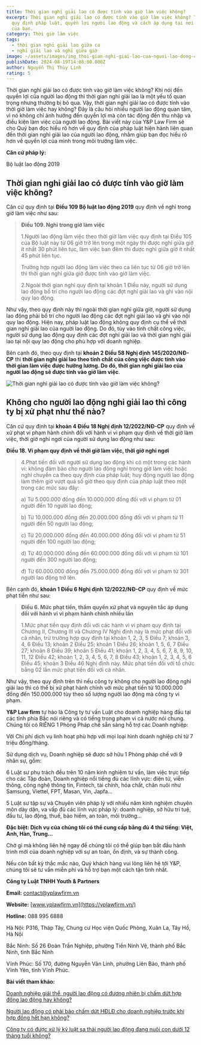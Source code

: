 ```yaml
---
title: Thời gian nghỉ giải lao có được tính vào giờ làm việc không?
excerpt: Thời gian nghỉ giải lao có được tính vào giờ làm việc không? Tìm hiểu
  quy định pháp luật, quyền lợi người lao động và cách áp dụng tại nơi làm việc
  của bạn.
category: Thời giờ làm việc
tags:
  - thời gian nghỉ giải lao giữa ca
  - nghỉ giải lao và nghỉ giữa giờ
image: ~/assets/images/img_thoi-gian-nghi-giai-lao-cua-nguoi-lao-dong-co-duoc-tinh-vao-gio-lam-viec-khong-bia.jpg
publishDate: 2024-08-19T14:08:00.000Z
author: Nguyễn Thị Thùy Linh
rating: 5
---
```

Thời gian nghỉ giải lao có được tính vào giờ làm việc không? Khi nói đến quyền lợi của người lao động thì thời gian nghỉ giải lao là một yếu tố quan trọng nhưng thường bị bỏ qua. Vậy, thời gian nghỉ giải lao có được tính vào thời giờ làm việc hay không? Đây là câu hỏi nhiều người lao động quan tâm, vì nó không chỉ ảnh hưởng đến quyền lợi mà còn tác động đến thu nhập và điều kiện làm việc của người lao động. Bài viết này của Y&P Law Firm sẽ cho Quý bạn đọc hiểu rõ hơn về quy định của pháp luật hiện hành liên quan đến thời gian nghỉ giải lao của người lao động, nhằm giúp bạn đọc hiểu rõ hơn về quyền lợi của mình trong môi trường làm việc.

**Căn cứ pháp lý:**

Bộ luật lao động 2019

## Thời gian nghỉ giải lao có được tính vào giờ làm việc không?

Căn cứ quy định tại **Điều 109 Bộ luật lao động 2019** quy định về nghỉ trong giờ làm việc như sau:

> **Điều 109. Nghỉ trong giờ làm việc**
>
> 1.Người lao động làm việc theo thời giờ làm việc quy định tại Điều 105 của Bộ luật này từ 06 giờ trở lên trong một ngày thì được nghỉ giữa giờ ít nhất 30 phút liên tục, làm việc ban đêm thì được nghỉ giữa giờ ít nhất 45 phút liên tục.
>
> Trường hợp người lao động làm việc theo ca liên tục từ 06 giờ trở lên thì thời gian nghỉ giữa giờ được tính vào giờ làm việc.
>
> 2.Ngoài thời gian nghỉ quy định tại khoản 1 Điều này, người sử dụng lao động bố trí cho người lao động các đợt nghỉ giải lao và ghi vào nội quy lao động.

Như vậy, theo quy định này thì ngoài thời gian nghỉ giữa giờ, người sử dụng lao động phải bố trí cho người lao động các đợt nghỉ giải lao và ghi vào nội quy lao động. Hiện nay, pháp luật lao động không quy định cụ thể về thời gian nghỉ giải lao của người lao động. Do đó, tùy vào tính chất công việc, người sử dụng lao động quy định các đợt nghỉ giải lao và thời gian nghỉ giải lao tại nội quy lao động cho phù hợp với doanh nghiệp.

Bên cạnh đó, theo quy định tại **khoản 2 Điều 58 Nghị định 145/2020/NĐ-CP** thì **thời gian nghỉ giải lao theo tính chất của công việc được tính vào thời gian làm việc được hưởng lương. Do đó, thời gian nghỉ giải lao của người lao động sẽ được tính vào giờ làm việc**.

![Thời gian nghỉ giải lao có được tính vào giờ làm việc không?](~/assets/images/thoi-gio-nghi-giai-lao-cua-nguoi-lao-dong-co-duoc-tinh-vao-gio-lam-viec-khong.avif "Thời gian nghỉ giải lao có được tính vào giờ làm việc không?")

## Không cho người lao động nghỉ giải lao thì công ty bị xử phạt như thế nào?

Căn cứ quy định tại **khoản 4 Điều 18 Nghị định 12/2022/NĐ-CP** quy định về xử phạt vi phạm hành chính đối với hành vi vi phạm quy định về thời giờ làm việc, thời giờ nghỉ ngơi của người sử dụng lao động như sau:

**Điều 18. Vi phạm quy định về thời giờ làm việc, thời giờ nghỉ ngơi**

> 4.Phạt tiền đối với người sử dụng lao động khi có một trong các hành vi: không đảm bảo cho người lao động nghỉ trong giờ làm việc hoặc nghỉ chuyển ca theo quy định của pháp luật; huy động người lao động làm thêm giờ vượt quá số giờ theo quy định của pháp luật theo một trong các mức sau đây:
>
> a) Từ 5.000.000 đồng đến 10.000.000 đồng đối với vi phạm từ 01 người đến 10 người lao động;
>
> b) Từ 10.000.000 đồng đến 20.000.000 đồng đối với vi phạm từ 11 người đến 50 người lao động;
>
> c) Từ 20.000.000 đồng đến 40.000.000 đồng đối với vi phạm từ 51 người đến 100 người lao động;
>
> d) Từ 40.000.000 đồng đến 60.000.000 đồng đối với vi phạm từ 101 người đến 300 người lao động;
>
> đ) Từ 60.000.000 đồng đến 75.000.000 đồng đối với vi phạm từ 301 người lao động trở lên.

Bên cạnh đó, **khoản 1 Điều 6 Nghị định 12/2022/NĐ-CP** quy định về mức phạt tiền như sau:

> **Điều 6. Mức phạt tiền, thẩm quyền xử phạt và nguyên tắc áp dụng đối với hành vi vi phạm hành chính nhiều lần**
>
> 1.Mức phạt tiền quy định đối với các hành vi vi phạm quy định tại Chương II, Chương III và Chương IV Nghị định này là mức phạt đối với cá nhân, trừ trường hợp quy định tại khoản 1, 2, 3, 5 Điều 7; khoản 3, 4, 6 Điều 13; khoản 2 Điều 25; khoản 1 Điều 26; khoản 1, 5, 6, 7 Điều 27; khoản 8 Điều 39; khoản 5 Điều 41; khoản 1, 2, 3, 4, 5, 6, 7, 8, 9, 10, 11, 12 Điều 42; khoản 1, 2, 3, 4, 5, 6, 7, 8 Điều 43; khoản 1, 2, 3, 4, 5, 6 Điều 45; khoản 3 Điều 46 Nghị định này. Mức phạt tiền đối với tổ chức bằng 02 lần mức phạt tiền đối với cá nhân.

Như vậy, theo quy định trên thì nếu công ty không cho người lao động nghỉ giải lao thì có thể bị xử phạt hành chính với mức phạt tiền từ 10.000.000 đồng đến 150.000.000 tùy theo số lượng người lao động mà công ty vi phạm.

**Y&P Law firm** tự hào là Công ty tư vấn Luật cho doanh nghiệp hàng đầu tại các tỉnh phía Bắc nói riêng và có tiếng trong phạm vi cả nước nói chung. Chúng tôi có RIÊNG 1 Phòng Pháp chế sẵn sàng hỗ trợ các Doanh nghiệp:

Với Chi phí dịch vụ linh hoạt phù hợp với mọi loại hình doanh nghiệp chỉ từ 7 triệu đồng/tháng.

Sử dụng dịch vụ, Doanh nghiệp sẽ được sở hữu 1 Phòng pháp chế với 9 nhân sự, gồm:

6 Luật sư phụ trách đều trên 10 năm kinh nghiệm tư vấn, làm việc trực tiếp cho các Tập đoàn, Doanh nghiệp nổi tiếng đủ các lĩnh vực: điện tử, viễn thông, công nghệ thông tin, Fintech, tài chính, hóa chất, chăn nuôi như Samsung, Viettel, FPT, Masan, Vin, Japfa…

5 Luật sư tập sự và Chuyên viên pháp lý với nhiều năm kinh nghiệm chuyên môn dày dặn, va vấp đủ các lĩnh vực pháp lý: doanh nghiệp, sở hữu trí tuệ, đầu tư, lao động, thuế, bảo hiểm, an toàn, môi trường…

**Đặc biệt: Dịch vụ của chúng tôi có thể cung cấp bằng đủ 4 thứ tiếng: Việt, Anh, Hàn, Trung…**

Chờ gì mà không liên hệ ngay để chúng tôi có thể giúp bạn bắt đầu hành trình mới của doanh nghiệp với sự an toàn, ổn định, và sự thành công.

Nếu còn bất kỳ thắc mắc nào, Quý khách hàng vui lòng liên hệ tới Y&P, chúng tôi sẽ tư vấn miễn phí và hỗ trợ bạn một cách tận tình nhất.

**Công ty Luật TNHH Youth & Partners**

**Email:** contact@yplawfirm.vn

**Website:** [www.yplawfirm.vn](https://yplawfirm.vn/)

**Hotline:** 088 995 6888

Hà Nội: P316, Tháp Tây, Chung cư Học viện Quốc Phòng, Xuân La, Tây Hồ, Hà Nội

Bắc Ninh: Số 26 Đoàn Trần Nghiệp, phường Tiền Ninh Vệ, thành phố Bắc Ninh, tỉnh Bắc Ninh

Vĩnh Phúc: Số 170, đường Nguyễn Văn Linh, phường Liên Bảo, thành phố Vĩnh Yên, tỉnh Vĩnh Phúc.

**Bài viết tham khảo:**

[Doanh nghiệp giải thể, người lao động có đương nhiên bị chấm dứt hợp đồng lao động hay không?](https://vinhphuclawyers.vn/kien-thuc-phap-ly/lao-dong/doanh-nghiep-giai-the-nguoi-lao-dong-co-duong-nhien-bi-cham-dut-hop-dong-lao-dong-hay-khong-35967.htm)

[Người lao động có phải báo chấm dứt HĐLĐ cho doanh nghiệp trước khi hợp đồng hết hạn không?](https://vinhphuclawyers.vn/kien-thuc-phap-ly/lao-dong/nguoi-lao-dong-co-phai-bao-cham-dut-hdld-cho-doanh-nghiep-truoc-khi-hop-dong-het-han-khong-35965.htm)

[Công ty có được xử lý kỷ luật sa thải người lao động đang nuôi con dưới 12 tháng tuổi không?](https://vinhphuclawyers.vn/kien-thuc-phap-ly/lao-dong/cong-ty-co-duoc-xu-ly-ky-luat-sa-thai-nguoi-lao-dong-dang-nuoi-con-duoi-12-thang-tuoi-khong-35962.htm)
